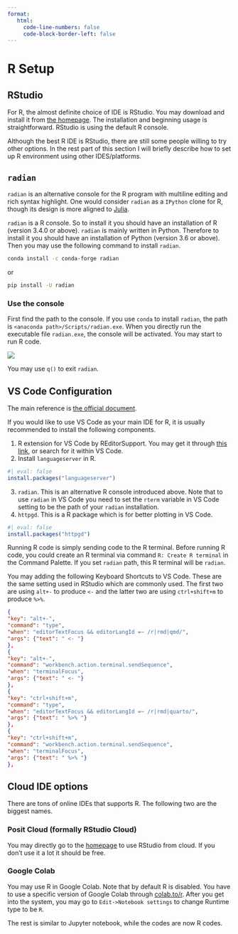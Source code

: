```yaml
---
format:
   html:
     code-line-numbers: false
     code-block-border-left: false 
---
```



# R Setup

## RStudio

For R, the almost definite choice of IDE is RStudio. You may download and install it from [the homepage](https://posit.co/downloads/). The installation and beginning usage is straightforward. RStudio is using the default R console. 

Although the best R IDE is RStudio, there are still some people willing to try other options. In the rest part of this section I will briefly describe how to set up R environment using other IDES/platforms. 

## `radian`
`radian` is an alternative console for the R program with multiline editing and rich syntax highlight. One would consider `radian` as a `IPython` clone for R, though its design is more aligned to [Julia](https://julialang.org/).

`radian` is a R console. So to install it you should have an installation of R (version 3.4.0 or above). `radian` is mainly written in Python. Therefore to install it you should have an installation of Python (version 3.6 or above). Then you may use the following command to install `radian`.

```.bash
conda install -c conda-forge radian
```
or 

```.bash
pip install -U radian
```


### Use the console
First find the path to the console. If you use `conda` to install `radian`, the path is `<anaconda path>/Scripts/radian.exe`. When you directly run the executable file `radian.exe`, the console will be activated. You may start to run R code.

![](assests/img/20221206230701.png)  

You may use `q()` to exit `radian`.

## VS Code Configuration
The main reference is [the official document](https://code.visualstudio.com/docs/languages/r).


If you would like to use VS Code as your main IDE for R, it is usually recommended to install the following components.

1. R extension for VS Code by REditorSupport. You may get it through [this link](https://marketplace.visualstudio.com/items?itemName=REditorSupport.r), or search for it within VS Code.
2. Install `languageserver` in R.

```r
#| eval: false
install.packages("languageserver")
```

3. `radian`. This is an alternative R console introduced above. Note that to use `radian` in VS Code you need to set the `rterm` variable in VS Code setting to be the path of your `radian` installation.
4. `httpgd`. This is a R package which is for better plotting in VS Code. 

```r
#| eval: false
install.packages("httpgd")
```

Running R code is simply sending code to the R terminal. Before running R code, you could create an R terminal via command `R: Create R terminal` in the Command Palette. If you set `radian` path, this R terminal will be `radian`.


::: {.callout-tip collapse="true"}
You may adding the following Keyboard Shortcuts to VS Code. These are the same setting used in RStudio which are commonly used. The first two are using `alt+-` to produce `<-` and the latter two are using `ctrl+shift+m` to produce `%>%`.

```.json
{
"key": "alt+-",
"command": "type",
"when": "editorTextFocus && editorLangId =~ /r|rmd|qmd/",
"args": {"text": " <- "}
},
{
"key": "alt+-",
"command": "workbench.action.terminal.sendSequence",
"when": "terminalFocus",
"args": {"text": " <- "}
},
{
"key": "ctrl+shift+m",
"command": "type",
"when": "editorTextFocus && editorLangId =~ /r|rmd|quarto/",
"args": {"text": " %>% "}
},
{
"key": "ctrl+shift+m",
"command": "workbench.action.terminal.sendSequence",
"when": "terminalFocus",
"args": {"text": " %>% "}
},
```

      
:::



## Cloud IDE options
There are tons of online IDEs that supports R. The following two are the biggest names.

### Posit Cloud (formally RStudio Cloud)
You may directly go to the [homepage](https://posit.cloud/) to use RStudio from cloud. If you don't use it a lot it should be free.

### Google Colab
You may use R in Google Colab. Note that by default R is disabled. You have to use a specific version of Google Colab through [colab.to/r](https://colab.research.google.com/notebook#create=true&language=r). After you get into the system, you may go to `Edit->Notebook settings` to change Runtime type to be `R`.

The rest is similar to Jupyter notebook, while the codes are now R codes.

